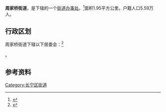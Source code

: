 {{CJK-New-Char|2CB4E|block=E}}{{中国乡级行政区
|景观照片文件名 = 
|景观照片描述 = 
|汉语拼音 = 
|其他语言 = 
|其他语言名称 = 
|旧称 = 
|地名出处 = 今[[古北路|古北路]][[长宁路|长宁路]]处跨越原[[法华泾|法华泾]]的原有桥梁周家桥（得名自 为纪念松江府知府今[[周中鋐|周中鋐]]而建的周太仆祠）。
|位置图文件名 = 
|位置图描述 = 
|自定义图片= 
|建置时间 = 
|政府驻地 = 
|毗邻 = 
|总面积 = 
|总人口 = 
|总人口年份 = 
|户籍人口 = 
|户籍人口年份 = 
|常住人口 = 
|常住人口年份 = 
|人口密度 = 
|GDP = 
|GDP年份 = 
|邮政编码 = 
|电话区号 = 21
|官方网站 = 
|网站名称 = 
|31/01/05/005/000}}

'''周家桥街道'''，是{{PRC admin/fullname|31/01/05/005/000|3}}下辖的一个[[街道办事处|街道办事处]]。<ref>{{PRC admin/ref sgc|{{PRC admin/parent|31/01/05/005/000}}}}</ref>面积1.95平方公里。户籍人口5.59万人。

== 行政区划 ==

周家桥街道下辖以下居委会：<ref>{{PRC admin/ref sgc|31/01/05/005/000}}</ref>

{{PRC admin/children|31/01/05/005/000}}。

== 参考资料 ==

{{Reflist|2}}

{{长宁区行政区划}}
{{上海市功能性区域}}
{{上海行政区划小作品}}

[[Category:长宁区街道|Category:长宁区街道]]